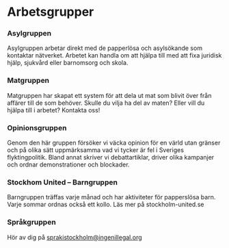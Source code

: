 # Arbetsgrupper

### Asylgruppen
Asylgruppen arbetar direkt med de papperlösa och asylsökande som kontaktar nätverket. Arbetet kan handla om att hjälpa till med att fixa juridisk hjälp, sjukvård eller barnomsorg och skola.

### Matgruppen
Matgruppen har skapat ett system för att dela ut mat som blivit över från affärer till de som behöver. Skulle du vilja ha del av maten? Eller vill du hjälpa till i arbetet? Kontakta oss!

### Opinionsgruppen
Genom den här gruppen försöker vi väcka opinion för en värld utan gränser och på olika sätt uppmärksamma vad vi tycker är fel i Sveriges flyktingpolitik. Bland annat skriver vi debattartiklar, driver olika kampanjer och ordnar demonstrationer och blockader.

### Stockhom United – Barngruppen
Barngruppen träffas varje månad och har aktiviteter för papperslösa barn. Varje sommar ordnas också ett kollo. Läs mer på stockholm-united.se

### Språkgruppen
Hör av dig på [sprakistockholm@ingenillegal.org](mailto:sprakistockholm@ingenillegal.org)
